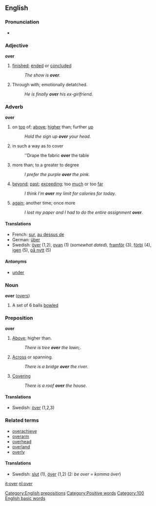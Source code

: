 ==English==
===Pronunciation===
<!--Please put IPA/SAMPA above the audio, for consistency-->
*{{audio|en-us-over.ogg|Audio (US)}}

===Adjective===
'''over'''
#[[finished]]; [[ended]] or [[concluded]]
#:''The show is '''over'''.''
#Through with; emotionally detatched.
#:''He is finally '''over''' his ex-girlfriend.''

===Adverb===
'''over'''
#on [[top]] of; [[above]]; [[higher]] than; further [[up]]
#:''Hold the sign up '''over''' your head.''
#in such a way as to cover
#:''Drape the fabric '''over''' the table
#more than; to a greater to degree
#:''I prefer the purple '''over''' the pink.''
#[[beyond]]; [[past]]; [[exceeding]]; too [[much]] or too [[far]]
#:''I think I'm '''over''' my limit for calories for today.''
#[[again]]; another time; once more
#:''I lost my paper and I had to do the entire assignment '''over'''.''

====Translations====
*French: [[sur]], [[au dessus de]]
*German: [[über]]
*Swedish: [[över]] (1,2), [[ovan]] (1) (''somewhat dated''), [[framför]] (3), [[förbi]] (4), [[igen]] (5), [[på nytt]] (5)

====Antonyms====
*[[under]]

===Noun===
'''over''' ([[overs]])
# {{cricket}} A set of 6 balls [[bowl]]ed

===Preposition===
'''over'''
#[[above|Above]]; higher than.
#:''There is tree '''over''' the lawn;.''
#[[across|Across]] or spanning.
#:''There is a bridge '''over''' the river.''
#[[covering|Covering]]
#:''There is a roof '''over''' the house.''

====Translations====
*Swedish: [[över]] (1,2,3)

===Related terms===
*[[overachieve]]
*[[overarm]]
*[[overhead]]
*[[overland]]
*[[overly]]

====Translations====
*Swedish: [[slut]] (1), [[över]] (1,2) (2: ''be over =  komma över'')

[[Category:English prepositions]]
[[Category:Positive words]]
[[Category:100 English basic words]]

[[it:over]]
[[nl:over]]